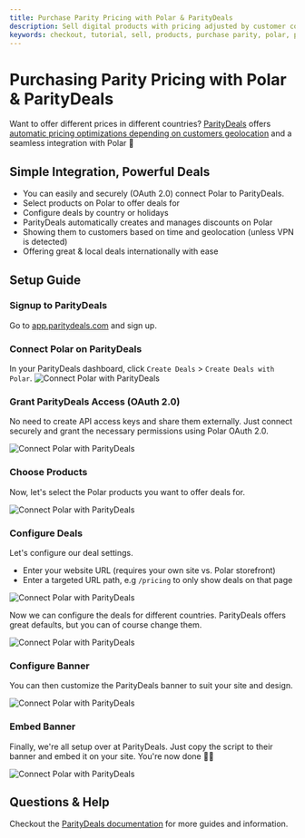 ```yaml
---
title: Purchase Parity Pricing with Polar & ParityDeals
description: Sell digital products with pricing adjusted by customer country
keywords: checkout, tutorial, sell, products, purchase parity, polar, payments
---
```


# Purchasing Parity Pricing with Polar & ParityDeals

Want to offer different prices in different countries?
[ParityDeals](https://www.paritydeals.com/) offers [automatic pricing
optimizations depending on customers
geolocation](https://www.paritydeals.com/features/purchasing-power-parity-discounts/)
and a seamless integration with Polar 🎉

## Simple Integration, Powerful Deals

- You can easily and securely (OAuth 2.0) connect Polar to ParityDeals.
- Select products on Polar to offer deals for
- Configure deals by country or holidays
- ParityDeals automatically creates and manages discounts on Polar
- Showing them to customers based on time and geolocation (unless VPN is
  detected)
- Offering great & local deals internationally with ease

## Setup Guide

### Signup to ParityDeals

Go to [app.paritydeals.com](https://app.paritydeals.com) and sign up.

### Connect Polar on ParityDeals

In your ParityDeals dashboard, click `Create Deals` > `Create Deals with Polar`.
![Connect Polar with ParityDeals](./connect.png)

### Grant ParityDeals Access (OAuth 2.0)

No need to create API access keys and share them externally. Just connect
securely and grant the necessary permissions using Polar OAuth 2.0.

![Connect Polar with ParityDeals](./oauth_grant.png)

### Choose Products

Now, let's select the Polar products you want to offer deals for.

![Connect Polar with ParityDeals](./choose_products.png)

### Configure Deals

Let's configure our deal settings.
- Enter your website URL (requires your own site vs. Polar storefront)
- Enter a targeted URL path, e.g `/pricing` to only show deals on that page

![Connect Polar with ParityDeals](./configure_product.png)

Now we can configure the deals for different countries. ParityDeals offers great
defaults, but you can of course change them.

![Connect Polar with ParityDeals](./configure_price.png)

### Configure Banner

You can then customize the ParityDeals banner to suit your site and design.

![Connect Polar with ParityDeals](./configure_banner.png)

### Embed Banner

Finally, we're all setup over at ParityDeals. Just copy the script to their
banner and embed it on your site. You're now done 👏🏼

![Connect Polar with ParityDeals](./integrate.png)

## Questions & Help

Checkout the [ParityDeals documentation](https://www.paritydeals.com/docs/) for
more guides and information.
